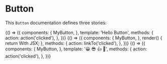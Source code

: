 
<Meta title="Button" />

# Button

This `Button` documentation defines three stories:

<Story name="text">
  {() => ({
    components: {
      MyButton,
    },
    template: '<my-button @click="action">Hello Button</my-button>',
    methods: {
      action: action('clicked'),
    },
  })}
</Story>

<Story name="jsx">
  {() => ({
    components: {
      MyButton,
    },
    render() {
      return <my-button onClick={this.action}>With JSX</my-button>;
    },
    methods: {
      action: linkTo('clicked'),
    },
  })}
</Story>

<Story name="emoji">
  {() => ({
    components: {
      MyButton,
    },
    template:
      '<my-button @click="action"><span role="img" aria-label="so cool">😀 😎 👍 💯</span></my-button>',
    methods: {
      action: action('clicked'),
    },
  })}
</Story>
